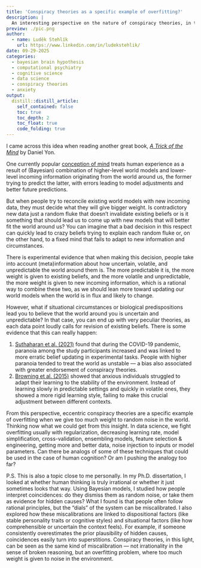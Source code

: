 ```yaml
---
title: 'Conspiracy theories as a specific example of overfitting?'
description: |
  An interesting perspective on the nature of conspiracy theories, in the spirit of the book 'Algorithms to Live By' from Brian Christian and Tom Griffiths.  
preview: ./pic.png    
author:
  - name: Luděk Stehlík
    url: https://www.linkedin.com/in/ludekstehlik/
date: 09-29-2025
categories:
  - bayesian brain hypothesis
  - computational psychiatry
  - cognitive science 
  - data science
  - conspiracy theories
  - anxiety
output:
  distill::distill_article:
    self_contained: false
    toc: true
    toc_depth: 2
    toc_float: true
    code_folding: true
---
```


I came across this idea when reading another great book, [*A Trick of the Mind*](https://www.amazon.com/Trick-Mind-Brain-Invents-Reality/dp/1538725207){target="_blank"} by Daniel Yon.

One currently popular [conception of mind](https://en.wikipedia.org/wiki/Bayesian_approaches_to_brain_function){target="_blank"} treats human experience as a result of (Bayesian) combination of higher-level world models and lower-level incoming information originating from the world around us, the former trying to predict the latter, with errors leading to model adjustments and better future predictions.

But when people try to reconcile existing world models with new incoming data, they must decide what they will give bigger weight. Is contradictory new data just a random fluke that doesn’t invalidate existing beliefs or is it something that should lead us to come up with new models that will better fit the world around us? You can imagine that a bad decision in this respect can quickly lead to crazy beliefs trying to explain each random fluke or, on the other hand, to a fixed mind that fails to adapt to new information and circumstances.

There is experimental evidence that when making this decision, people take into account (meta)information about how uncertain, volatile, and unpredictable the world around them is. The more predictable it is, the more weight is given to existing beliefs, and the more volatile and unpredictable, the more weight is given to new incoming information, which is a rational way to combine these two, as we should lean more toward updating our world models when the world is in flux and likely to change.

However, what if situational circumstances or biological predispositions lead you to believe that the world around you is uncertain and unpredictable? In that case, you can end up with very peculiar theories, as each data point loudly calls for revision of existing beliefs. There is some evidence that this can really happen:

1. [Suthaharan et al. (2021)](https://www.nature.com/articles/s41562-021-01176-8?utm_source=chatgpt.com){target="_blank"} found that during the COVID-19 pandemic, paranoia among the study participants increased and was linked to more erratic belief updating in experimental tasks. People with higher paranoia tended to treat the world as unstable — a bias also associated with greater endorsement of conspiracy theories.
2. [Browning et al. (2015)](https://www.nature.com/articles/nn.3961){target="_blank"} showed that anxious individuals struggled to adapt their learning to the stability of the environment. Instead of learning slowly in predictable settings and quickly in volatile ones, they showed a more rigid learning style, failing to make this crucial adjustment between different contexts.

From this perspective, eccentric conspiracy theories are a specific example of overfitting when we give too much weight to random noise in the world. Thinking now what we could get from this insight. In data science, we fight overfitting usually with regularization, decreasing learning rate, model simplification, cross-validation, ensembling models, feature selection & engineering, getting more and better data, noise injection to inputs or model parameters. Can there be analogs of some of these techniques that could be used in the case of human cognition? Or am I pushing the analogy too far?

P.S. This is also a topic close to me personally. In my Ph.D. dissertation, I looked at whether human thinking is truly irrational or whether it just sometimes looks that way. Using Bayesian models, I studied how people interpret coincidences: do they dismiss them as random noise, or take them as evidence for hidden causes? What I found is that people often follow rational principles, but the “dials” of the system can be miscalibrated. I also explored how these miscalibrations are linked to dispositional factors (like stable personality traits or cognitive styles) and situational factors (like how comprehensible or uncertain the context feels). For example, if someone consistently overestimates the prior plausibility of hidden causes, coincidences easily turn into superstitions. Conspiracy theories, in this light, can be seen as the same kind of miscalibration — not irrationality in the sense of broken reasoning, but an overfitting problem, where too much weight is given to noise in the environment.